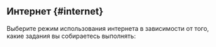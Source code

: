## Интернет {#internet}

Выберите режим использования интернета в зависимости от того, какие задания вы собираетесь выполнять:
